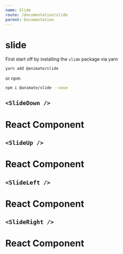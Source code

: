 ```yaml
---
name: Slide
route: /documentation/slide
parent: Documentation
---
```


# slide

First start off by installing the `slide` package via yarn

```bash
yarn add @animate/slide
```

or npm

```bash
npm i @animate/slide --save
```



## `<SlideDown />`
<Playground>  
  <SlideDown>
    <div
      style={{
        maxWidth: 300,
        boxShadow: "rgba(0, 0, 0, 0.2) 0px 0px 10px",
        backgroundColor: "white",
        textAlign: "center",
        borderRadius: 4,
        padding: 8,
        marginTop: 8,
        width: 300
      }}
    >
      <h1>React Component</h1>
    </div>
  </SlideDown>
</Playground>

## `<SlideUp />`
<Playground>  
  <SlideUp>
    <div
      style={{
        maxWidth: 300,
        boxShadow: "rgba(0, 0, 0, 0.2) 0px 0px 10px",
        backgroundColor: "white",
        textAlign: "center",
        borderRadius: 4,
        padding: 8,
        marginTop: 8,
        width: 300
      }}
    >
      <h1>React Component</h1>
    </div>
  </SlideUp>
</Playground>

## `<SlideLeft />`
<Playground>  
  <SlideLeft>
    <div
      style={{
        maxWidth: 300,
        boxShadow: "rgba(0, 0, 0, 0.2) 0px 0px 10px",
        backgroundColor: "white",
        textAlign: "center",
        borderRadius: 4,
        padding: 8,
        marginTop: 8,
        width: 300
      }}
    >
      <h1>React Component</h1>
    </div>
  </SlideLeft>
</Playground>

## `<SlideRight />`
<Playground>  
  <SlideRight>
    <div
      style={{
        maxWidth: 300,
        boxShadow: "rgba(0, 0, 0, 0.2) 0px 0px 10px",
        backgroundColor: "white",
        textAlign: "center",
        borderRadius: 4,
        padding: 8,
        marginTop: 8,
        width: 300
      }}
    >
      <h1>React Component</h1>
    </div>
  </SlideRight>
</Playground>

